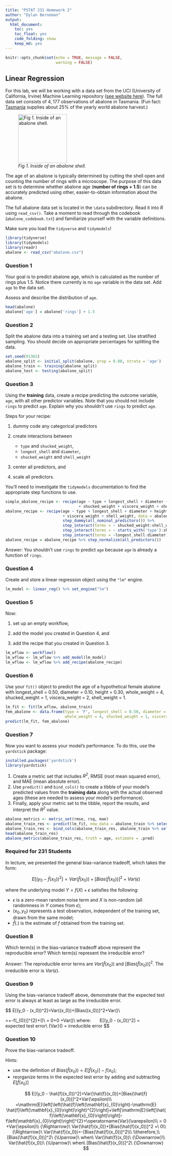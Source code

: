 ```yaml
---
title: "PSTAT 231 Homework 2"
author: "Dylan Berneman"
output:
  html_document:
    toc: yes
    toc_float: yes
    code_folding: show
    keep_md: yes
---
```


```r
knitr::opts_chunk$set(echo = TRUE, message = FALSE,
                      warning = FALSE)
```

## Linear Regression

For this lab, we will be working with a data set from the UCI (University of California, Irvine) Machine Learning repository ([see website here](http://archive.ics.uci.edu/ml/datasets/Abalone)). The full data set consists of $4,177$ observations of abalone in Tasmania. (Fun fact: [Tasmania](https://en.wikipedia.org/wiki/Tasmania "Tasmania") supplies about $25\%$ of the yearly world abalone harvest.)

![*Fig 1. Inside of an abalone shell.*](https://cdn.shopify.com/s/files/1/1198/8002/products/1d89434927bffb6fd1786c19c2d921fb_2000x_652a2391-5a0a-4f10-966c-f759dc08635c_1024x1024.jpg?v=1582320404){width="152"}

The age of an abalone is typically determined by cutting the shell open and counting the number of rings with a microscope. The purpose of this data set is to determine whether abalone age (**number of rings + 1.5**) can be accurately predicted using other, easier-to-obtain information about the abalone.

The full abalone data set is located in the `\data` subdirectory. Read it into *R* using `read_csv()`. Take a moment to read through the codebook (`abalone_codebook.txt`) and familiarize yourself with the variable definitions.

Make sure you load the `tidyverse` and `tidymodels`!
```r
library(tidyverse)
library(tidymodels)
library(readr)
abalone <- read_csv("abalone.csv")
```

### Question 1

Your goal is to predict abalone age, which is calculated as the number of rings plus 1.5. Notice there currently is no `age` variable in the data set. Add `age` to the data set.

Assess and describe the distribution of `age`.
```r
head(abalone)
abalone['age'] = abalone['rings'] + 1.5
```

### Question 2

Split the abalone data into a training set and a testing set. Use stratified sampling. You should decide on appropriate percentages for splitting the data.

```r
set.seed(91362)
abalone_split <- initial_split(abalone, prop = 0.80, strata = 'age')
abalone_train <- training(abalone_split)
abalone_test <- testing(abalone_split)
```

### Question 3

Using the **training** data, create a recipe predicting the outcome variable, `age`, with all other predictor variables. Note that you should not include `rings` to predict `age`. Explain why you shouldn't use `rings` to predict `age`.

Steps for your recipe:

1.  dummy code any categorical predictors

2.  create interactions between
    -   `type` and `shucked_weight`,
    -   `longest_shell` and `diameter`,
    -   `shucked_weight` and `shell_weight`
3.  center all predictors, and

4.  scale all predictors.

You'll need to investigate the `tidymodels` documentation to find the appropriate step functions to use.
```r
simple_abalone_recipe <- recipe(age ~ type + longest_shell + diameter + height + whole_weight 
                                + shucked_weight + viscera_weight + shell_weight, data = abalone_train)
abalone_recipe <- recipe(age ~ type + longest_shell + diameter + height + whole_weight + shucked_weight
                         + viscera_weight + shell_weight, data = abalone_train) %>% 
                         step_dummy(all_nominal_predictors()) %>% 
                         step_interact(terms = ~ shucked_weight:shell_weight) %>% 
                         step_interact(terms = ~ starts_with('type'):shucked_weight) %>%
                         step_interact(terms = ~longest_shell:diameter)
abalone_recipe = abalone_recipe %>% step_normalize(all_predictors())
```
Answer:
You shouldn't use `rings` to predict `age` because `age` is already a function of `rings`.

### Question 4

Create and store a linear regression object using the `"lm"` engine.
```r
lm_model <- linear_reg() %>% set_engine("lm")
```

### Question 5

Now:

1.  set up an empty workflow,

2.  add the model you created in Question 4, and

3.  add the recipe that you created in Question 3.
```r
lm_wflow <- workflow()
lm_wflow <- lm_wflow %>% add_model(lm_model)
lm_wflow <- lm_wflow %>% add_recipe(abalone_recipe)
```

### Question 6

Use your `fit()` object to predict the age of a hypothetical female abalone with longest_shell = 0.50, diameter = 0.10, height = 0.30, whole_weight = 4, shucked_weight = 1, viscera_weight = 2, shell_weight = 1.
```r
lm_fit <- fit(lm_wflow, abalone_train)
fem_abalone <- data.frame(type = 'F', longest_shell = 0.50, diameter = 0.10, height = 0.30, 
                          whole_weight = 4, shucked_weight = 1, viscera_weight = 2, shell_weight = 1)
predict(lm_fit, fem_abalone)
```

### Question 7

Now you want to assess your model's performance. To do this, use the `yardstick` package:
```r
installed.packages('yardstick')
library(yardstick)
```

1.  Create a metric set that includes *R^2^*, RMSE (root mean squared error), and MAE (mean absolute error).
2.  Use `predict()` and `bind_cols()` to create a tibble of your model's predicted values from the **training data** along with the actual observed ages (these are needed to assess your model's performance).
3.  Finally, apply your metric set to the tibble, report the results, and interpret the *R^2^* value.
```r
abalone_metrics <- metric_set(rmse, rsq, mae)
abalone_train_res <- predict(lm_fit, new_data = abalone_train %>% select(-age))
abalone_train_res <- bind_cols(abalone_train_res, abalone_train %>% select(age))
head(abalone_train_res)
abalone_metrics(abalone_train_res, truth = age, estimate = .pred)
```

### Required for 231 Students

In lecture, we presented the general bias-variance tradeoff, which takes the form:

$$
E[(y_0 - \hat{f}(x_0))^2]=Var(\hat{f}(x_0))+[Bias(\hat{f}(x_0))]^2+Var(\epsilon)
$$

where the underlying model $Y=f(X)+\epsilon$ satisfies the following:

- $\epsilon$ is a zero-mean random noise term and $X$ is non-random (all randomness in $Y$ comes from $\epsilon$);
- $(x_0, y_0)$ represents a test observation, independent of the training set, drawn from the same model;
- $\hat{f}(.)$ is the estimate of $f$ obtained from the training set.

### Question 8

Which term(s) in the bias-variance tradeoff above represent the reproducible error? Which term(s) represent the irreducible error?

Answer:
The reproducible error terms are $Var(\hat{f}(x_0))$ and $[Bias(\hat{f}(x_0))]^2$.
The irreducible error is $Var(\epsilon)$.

### Question 9

Using the bias-variance tradeoff above, demonstrate that the expected test error is always at least as large as the irreducible error.

$$
E[(y_0 - \hat{f}(x_0))^2]=Var(\hat{f}(x_0))+[Bias(\hat{f}(x_0))]^2+Var(\epsilon)\\

=\mathrm{E}\left[\left(\hat{f}\left(\mathbf{x}_{0}\right)-\mathrm{E} \hat{f}\left(\mathbf{x}_{0}\right)\right)^{2}\right]+\left[\mathrm{E}\left[\hat{f}\left(\mathbf{x}_{0}\right)\right]-f\left(\mathbf{x}_{0}\right)\right]^{2}+\operatorname{Var}(\varepsilon)\\ = 0+0 +Var(\epsilon)\\ where: \ \ \ \ \ \ E[(y_0 - \hat{f}(x_0))^2]\ = expected\ test\ error\\ {Var}(\varepsilon) = irreducible\ error 
$$

### Question 10

Prove the bias-variance tradeoff.

Hints:

- use the definition of $Bias(\hat{f}(x_0))=E[\hat{f}(x_0)]-f(x_0)$;
- reorganize terms in the expected test error by adding and subtracting $E[\hat{f}(x_0)]$


$$
E[(y_0 - \hat{f}(x_0))^2]=Var(\hat{f}(x_0))+[Bias(\hat{f}(x_0))]^2+Var(\epsilon)\\
=\mathrm{E}\left[\left(\hat{f}\left(\mathbf{x}_{0}\right)-\mathrm{E} \hat{f}\left(\mathbf{x}_{0}\right)\right)^{2}\right]+\left[\mathrm{E}\left[\hat{f}\left(\mathbf{x}_{0}\right)\right]-f\left(\mathbf{x}_{0}\right)\right]^{2}+\operatorname{Var}(\varepsilon)\\ = 0 +Var(\epsilon)\\ {\Rightarrow}\ Var(\hat{f}(x_0))+[Bias(\hat{f}(x_0))]^2 =\ 0\\{\Rightarrow}\ Var(\hat{f}(x_0))=-[Bias(\hat{f}(x_0))]^2\\\ \\therefore,\\ [Bias(\hat{f}(x_0))]^2\ {\Uparrow}\ when\ Var(\hat{f}(x_0))\ {\Downarrow}\\ Var(\hat{f}(x_0))\ {\Uparrow}\ when\ [Bias(\hat{f}(x_0))]^2\ {\Downarrow}
$$